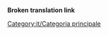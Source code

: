 '''Broken translation link'''{{en/-}}
{{en/Bilingual box| It
| ---
| ''This category contains material relating to various administration aspects of the OpenTTD Wiki.''}}


[[Category:it/Categoria principale]]